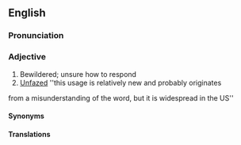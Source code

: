 ==English==
===Pronunciation===

===Adjective===
#Bewildered; unsure how to respond
#[[Unfazed]] ''this usage is relatively new and probably originates
from a misunderstanding of the word, but it is widespread in the US''

====Synonyms====
====Translations====